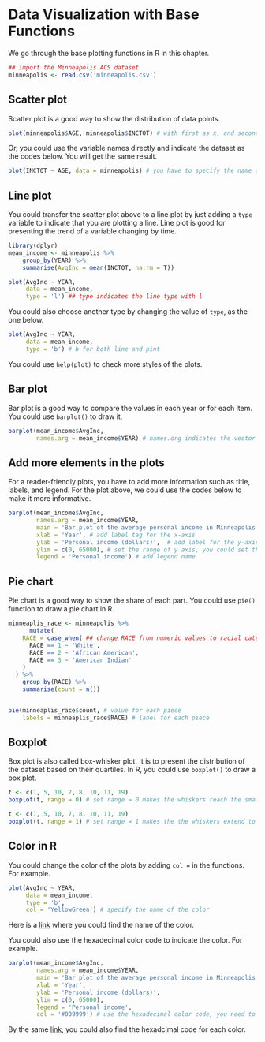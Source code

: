 # Data Visualization with Base Functions

We go through the base plotting functions in R in this chapter.

```r
## import the Minneapolis ACS dataset
minneapolis <- read.csv('minneapolis.csv')
```


## Scatter plot

Scatter plot is a good way to show the distribution of data points.

```r
plot(minneapolis$AGE, minneapolis$INCTOT) # with first as x, and second as y
```

Or, you could use the variable names directly and indicate the dataset as the codes below. You will get the same result.

```r
plot(INCTOT ~ AGE, data = minneapolis) # you have to specify the name of the data frame here
```


## Line plot

You could transfer the scatter plot above to a line plot by just adding a ``type`` variable to indicate that you are plotting a line. Line plot is good for presenting the trend of a variable changing by time.

```r
library(dplyr)
mean_income <- minneapolis %>% 
    group_by(YEAR) %>% 
    summarise(AvgInc = mean(INCTOT, na.rm = T))

plot(AvgInc ~ YEAR,
     data = mean_income,
     type = 'l') ## type indicates the line type with l
```

You could also choose another type by changing the value of ``type``, as the one below.

```r
plot(AvgInc ~ YEAR,
     data = mean_income,
     type = 'b') # b for both line and pint
```

You could use ``help(plot)`` to check more styles of the plots.

## Bar plot

Bar plot is a good way to compare the values in each year or for each item. You could use ``barplot()`` to draw it.

```r
barplot(mean_income$AvgInc,
        names.arg = mean_income$YEAR) # names.org indicates the vector of names to be plotted under each bar
```


## Add more elements in the plots

For a reader-friendly plots, you have to add more information such as title, labels, and legend. For the plot above, we could use the codes below to make it more informative.

```r
barplot(mean_income$AvgInc,
        names.arg = mean_income$YEAR,
        main = 'Bar plot of the average personal income in Minneapolis (2010-2019)', # add title for the plot
        xlab = 'Year', # add label tag for the x-axis
        ylab = 'Personal income (dollars)',  # add label for the y-axis
        ylim = c(0, 65000), # set the range of y axis, you could set the range of x axis with xlim
        legend = 'Personal income') # add legend name
```

## Pie chart

Pie chart is a good way to show the share of each part. You could use ``pie()`` function to draw a pie chart in R.

```r
minneaplis_race <- minneapolis %>% 
      mutate(
    RACE = case_when( ## change RACE from numeric values to racial categories
      RACE == 1 ~ 'White',
      RACE == 2 ~ 'African American',
      RACE == 3 ~ 'American Indian'
    )
  ) %>% 
    group_by(RACE) %>% 
    summarise(count = n())


pie(minneaplis_race$count, # value for each piece
    labels = minneaplis_race$RACE) # label for each piece
```

## Boxplot

Box plot is also called box-whisker plot. It is to present the distribution of the dataset based on their quartiles. In R, you could use ``boxplot()`` to draw a box plot.

```r
t <- c(1, 5, 10, 7, 8, 10, 11, 19)
boxplot(t, range = 0) # set range = 0 makes the whiskers reach the smallest and largest values in the dataset
```

```r
t <- c(1, 5, 10, 7, 8, 10, 11, 19)
boxplot(t, range = 1) # set range = 1 makes the the whiskers extend to the most extreme data point which is no more than range times the interquartile range from the box
```

## Color in R

You could change the color of the plots by adding ``col = `` in the functions. For example.

```r
plot(AvgInc ~ YEAR,
     data = mean_income,
     type = 'b',
     col = 'YellowGreen') # specify the name of the color
```

Here is a [link](https://html-color-codes.info/color-names/) where you could find the name of the color.

You could also use the hexadecimal color code to indicate the color. For example.

```r
barplot(mean_income$AvgInc,
        names.arg = mean_income$YEAR,
        main = 'Bar plot of the average personal income in Minneapolis (2010-2019)',
        xlab = 'Year', 
        ylab = 'Personal income (dollars)',
        ylim = c(0, 65000),
        legend = 'Personal income',
        col = '#009999') # use the hexadecimal color code, you need to start it with the hash tag
```

By the same [link](https://html-color-codes.info/color-names/), you could also find the hexadcimal code for each color.
